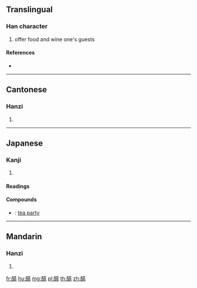 {{character info/new}}
{{also|燕}}
==Translingual==

===Han character===
{{Han char|rn=164|rad=酉|as=16|sn=23|four=14631|canj=MWTLF|ids=⿰酉燕}}

# offer food and wine one's guests

====References====
* {{Han ref|kx=1289.120|dkj=40087|dj=1789.210|hdz=63602.160|uh=91BC|ud=37308|bh=F849|bd=63561}}

----

==Cantonese==

===Hanzi===
{{yue-hanzi|jyut=jin3|y=yin3}}

# {{defn|lang=yue|sort=酉16}}

----

==Japanese==

===Kanji===
{{ja-kanji|grade=|rs=酉16}}

# {{defn|lang=ja|sort=酉16}}

====Readings====
{{ja-readings|goon=[[えん]] (en)|kanon=[[えん]] (en)|kun=[[さかもり]] (sakamori)}}

====Compounds====
{{der-top|Compounds}}
* {{ja-r|茗醼|めいえん}}: [[tea party]]
{{der-bottom}}

----

==Mandarin==

===Hanzi===
{{cmn-hanzi|pin=[[yàn]] ([[yan4]])|wg=yen<sup>4</sup>}}

# {{defn|lang=cmn|sort=酉16}}

[[fr:醼]]
[[hu:醼]]
[[mg:醼]]
[[pl:醼]]
[[th:醼]]
[[zh:醼]]